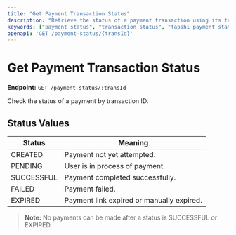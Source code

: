 ```yaml
---
title: "Get Payment Transaction Status"
description: "Retrieve the status of a payment transaction using its transaction ID."
keywords: ["payment status", "transaction status", "fapshi payment status", "check payment", "payment API"]
openapi: 'GET /payment-status/{transId}'
---
```


# Get Payment Transaction Status

**Endpoint:** `GET /payment-status/:transId`

Check the status of a payment by transaction ID.

## Status Values

| Status     | Meaning                                                                           |
|------------|-----------------------------------------------------------------------------------|
| CREATED    | Payment not yet attempted.                                                        |
| PENDING    | User is in process of payment.                                                   |
| SUCCESSFUL | Payment completed successfully.                                                  |
| FAILED     | Payment failed.                                                                  |
| EXPIRED    | Payment link expired or manually expired.                                       |

> **Note:** No payments can be made after a status is SUCCESSFUL or EXPIRED.
